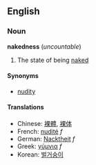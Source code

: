==English==
===Noun===
'''nakedness''' (''uncountable'')

# The state of being [[naked]]

====Synonyms====
*[[nudity]]

====Translations====
*Chinese: [[裸體]], [[裸体]]
*French: [[nudité]] ''f''
*German: [[Nacktheit]] ''f''
*Greek: [[γύμνια]] ''f''
*Korean: [[벌거숭이]]